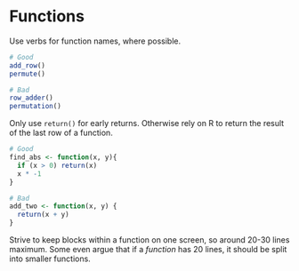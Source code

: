 # Functions {#style-fun}

Use verbs for function names, where possible.

```r
# Good
add_row()
permute()

# Bad
row_adder()
permutation()
```

Only use `return()` for early returns. Otherwise rely on R to return the result of the last row of a function.

```r
# Good
find_abs <- function(x, y){
  if (x > 0) return(x)
  x * -1
}

# Bad
add_two <- function(x, y) {
  return(x + y)
}
```

Strive to keep blocks within a function on one screen, so around 20-30 lines maximum.  Some even argue that if a *function* has 20 lines, it should be split into smaller functions.
